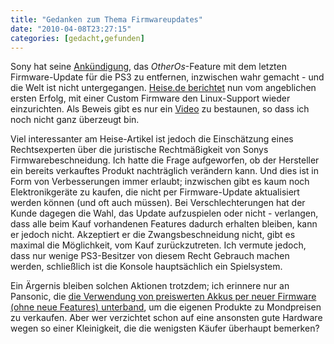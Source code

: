 ```yaml
---
title: "Gedanken zum Thema Firmwareupdates"
date: "2010-04-08T23:27:15"
categories: [gedacht,gefunden]
---
```


Sony hat seine [Ankündigung](/blog/2010/03/29/linux-ausgesperrt/), das *OtherOs*-Feature mit dem letzten Firmware-Update für die PS3 zu entfernen, inzwischen wahr gemacht - und die Welt ist nicht untergegangen. [Heise.de berichtet](http://www.heise.de/newsticker/meldung/Hacker-veroeffentlicht-Video-von-PS3-Linux-Firmware-972711.html) nun vom angeblichen ersten Erfolg, mit einer Custom Firmware den Linux-Support wieder einzurichten. Als Beweis gibt es nur ein [Video](http://geohotps3.blogspot.com/2010/04/otheros-supported-on-321oo.html) zu bestaunen, so dass ich noch nicht ganz überzeugt bin.

Viel interessanter am Heise-Artikel ist jedoch die Einschätzung eines Rechtsexperten über die juristische Rechtmäßigkeit von Sonys Firmwarebeschneidung. Ich hatte die Frage aufgeworfen, ob der Hersteller ein bereits verkauftes Produkt nachträglich verändern kann. Und dies ist in Form von Verbesserungen immer erlaubt; inzwischen gibt es kaum noch Elektronikgeräte zu kaufen, die nicht per Firmware-Update aktualisiert werden können (und oft auch müssen). Bei Verschlechterungen hat der Kunde dagegen die Wahl, das Update aufzuspielen oder nicht - verlangen, dass alle beim Kauf vorhandenen Features dadurch erhalten bleiben, kann er jedoch nicht. Akzeptiert er die Zwangsbeschneidung nicht, gibt es maximal die Möglichkeit, vom Kauf zurückzutreten. Ich vermute jedoch, dass nur wenige PS3-Besitzer von diesem Recht Gebrauch machen werden, schließlich ist die Konsole hauptsächlich ein Spielsystem.

Ein Ärgernis bleiben solchen Aktionen trotzdem; ich erinnere nur an Pansonic, die [die Verwendung von preiswerten Akkus per neuer Firmware (ohne neue Features) unterband](/blog/2009/07/19/so-viel-zoom-muss-sein/), um die eigenen Produkte zu Mondpreisen zu verkaufen. Aber wer verzichtet schon auf eine ansonsten gute Hardware wegen so einer Kleinigkeit, die die wenigsten Käufer überhaupt bemerken?
